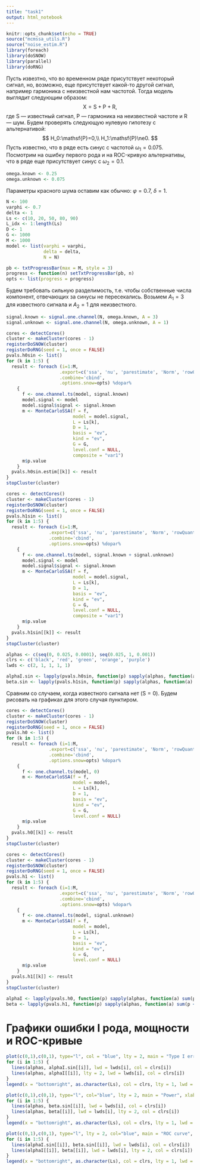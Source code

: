 ```yaml
---
title: "task1"
output: html_notebook
---
```


```r
knitr::opts_chunk$set(echo = TRUE)
source("mcmssa_utils.R")
source("noise_estim.R")
library(foreach)
library(doSNOW)
library(parallel)
library(doRNG)
```

Пусть извезтно, что во временном ряде присутствует некоторый сигнал, но, возможно, еще присутствует какой-то другой сигнал, например гармоника с неизвестной нам частотой. Тогда модель выглядит следующим образом:
$$
\mathsf{X}=\mathsf{S}+\mathsf{P}+\mathsf{R},
$$
где $\mathsf{S}$ --- известный сигнал, $\mathsf{P}$ --- гармоника на неизвестной частоте и $\mathsf{R}$ --- шум. Будем проверять следующую нулевую гипотезу с альтернативой:
$$
H_0:\mathsf{P}=0,\\
H_1:\mathsf{P}\ne0.
$$
Пусть известно, что в ряде есть синус с частотой $\omega_1=0.075$. Посмотрим на ошибку первого рода и на ROC-кривую альтернативы, что в ряде еще присутствует синус с $\omega_2=0.1$.
```r
omega.known <- 0.25
omega.unknown <- 0.075
```
Параметры красного шума оставим как обычно: $\varphi=0.7$, $\delta=1$.
```r
N <- 100
varphi <- 0.7
delta <- 1
Ls <- c(10, 20, 50, 80, 90)
L_idx <- 1:length(Ls)
D <- 1
G <- 1000
M <- 1000
model <- list(varphi = varphi,
              delta = delta,
              N = N)
```

```r
pb <- txtProgressBar(max = M, style = 3)
progress <- function(n) setTxtProgressBar(pb, n)
opts <- list(progress = progress)
```
Будем требовать сильную разделимость, т.е. чтобы собственные числа компонент, отвечающих за синусы не пересекались. Возьмем $A_1=3$ для известного сигнала и $A_2=1$ для неизвестного.
```r
signal.known <- signal.one.channel(N, omega.known, A = 3)
signal.unknown <- signal.one.channel(N, omega.unknown, A = 1)
```

```r
cores <- detectCores()
cluster <- makeCluster(cores - 1)
registerDoSNOW(cluster)
registerDoRNG(seed = 1, once = FALSE)
pvals.h0sin <- list()
for (k in 1:5) {
  result <- foreach (i=1:M,
                    .export=c('ssa', 'nu', 'parestimate', 'Norm', 'rowQuantiles', 'reconstruct'),
                    .combine='cbind',
                    .options.snow=opts) %dopar%
    {
      f <- one.channel.ts(model, signal.known)
      model.signal <- model
      model.signal$signal <- signal.known
      m <- MonteCarloSSA(f = f,
                         model = model.signal,
                         L = Ls[k],
                         D = 1,
                         basis = "ev",
                         kind = "ev",
                         G = G,
                         level.conf = NULL,
                         composite = "var1")
      m$p.value
    }
  pvals.h0sin.estim[[k]] <- result
}
stopCluster(cluster)
```

```r
cores <- detectCores()
cluster <- makeCluster(cores - 1)
registerDoSNOW(cluster)
registerDoRNG(seed = 1, once = FALSE)
pvals.h1sin <- list()
for (k in 1:5) {
  result <- foreach (i=1:M,
                .export=c('ssa', 'nu', 'parestimate', 'Norm', 'rowQuantiles', 'reconstruct'),
                .combine='cbind',
                .options.snow=opts) %dopar%
    {
      f <- one.channel.ts(model, signal.known + signal.unknown)
      model.signal <- model
      model.signal$signal <- signal.known
      m <- MonteCarloSSA(f = f,
                         model = model.signal,
                         L = Ls[k],
                         D = 1,
                         basis = "ev",
                         kind = "ev",
                         G = G,
                         level.conf = NULL,
                         composite = "var1")
      m$p.value
    }
  pvals.h1sin[[k]] <- result
}
stopCluster(cluster)
```

```r
alphas <- c(seq(0, 0.025, 0.0001), seq(0.025, 1, 0.001))
clrs <- c('black', 'red', 'green', 'orange', 'purple')
lwds <- c(2, 1, 1, 1, 1)
```

```r
alphaI.sin <- lapply(pvals.h0sin, function(p) sapply(alphas, function(a) sum(p < a) / M))
beta.sin <- lapply(pvals.h1sin, function(p) sapply(alphas, function(a) sum(p < a) / M))
```

Сравним со случаем, когда известного сигнала нет ($\mathsf{S}=0$). Будем рисовать на графиках для этого случая пунктиром.
```r
cores <- detectCores()
cluster <- makeCluster(cores - 1)
registerDoSNOW(cluster)
registerDoRNG(seed = 1, once = FALSE)
pvals.h0 <- list()
for (k in 1:5) {
  result <- foreach (i=1:M,
                .export=c('ssa', 'nu', 'parestimate', 'Norm', 'rowQuantiles', 'reconstruct'),
                .combine='cbind',
                .options.snow=opts) %dopar%
    {
      f <- one.channel.ts(model, 0)
      m <- MonteCarloSSA(f = f,
                         model = model,
                         L = Ls[k],
                         D = 1,
                         basis = "ev",
                         kind = "ev",
                         G = G,
                         level.conf = NULL)
      m$p.value
    }
  pvals.h0[[k]] <- result
}
stopCluster(cluster)
```

```r
cores <- detectCores()
cluster <- makeCluster(cores - 1)
registerDoSNOW(cluster)
registerDoRNG(seed = 1, once = FALSE)
pvals.h1 <- list()
for (k in 1:5) {
  result <- foreach (i=1:M,
                    .export=c('ssa', 'nu', 'parestimate', 'Norm', 'rowQuantiles', 'reconstruct'),
                    .combine='cbind',
                    .options.snow=opts) %dopar%
    {
      f <- one.channel.ts(model, signal.unknown)
      m <- MonteCarloSSA(f = f,
                         model = model,
                         L = Ls[k],
                         D = 1,
                         basis = "ev",
                         kind = "ev",
                         G = G,
                         level.conf = NULL)
      m$p.value
    }
  pvals.h1[[k]] <- result
}
stopCluster(cluster)
```

```r
alphaI <- lapply(pvals.h0, function(p) sapply(alphas, function(a) sum(p < a) / M))
beta <- lapply(pvals.h1, function(p) sapply(alphas, function(a) sum(p < a) / M))
```

# Графики ошибки I рода, мощности и ROC-кривые
```r
plot(c(0,1),c(0,1), type="l", col = "blue", lty = 2, main = "Type I error", xlab = 'significance level', ylab = 'type I error')
for (i in 1:5) {
  lines(alphas, alphaI.sin[[i]], lwd = lwds[i], col = clrs[i])
  lines(alphas, alphaI[[i]], lty = 2, lwd = lwds[i], col = clrs[i])
}
legend(x = "bottomright", as.character(Ls), col = clrs, lty = 1, lwd = lwds)
```

```r
plot(c(0,1),c(0,1), type="l", col="blue", lty = 2, main = "Power", xlab = 'significance level', ylab = 'power')
for (i in 1:5) {
  lines(alphas, beta.sin[[i]], lwd = lwds[i], col = clrs[i])
  lines(alphas, beta[[i]], lwd = lwds[i], lty = 2, col = clrs[i])
}
legend(x = "bottomright", as.character(Ls), col = clrs, lty = 1, lwd = lwds)
```

```r
plot(c(0,1),c(0,1), type="l", lty = 2, col="blue", main = "ROC curve", xlab = 'type I error', ylab = 'power')
for (i in 1:5) {
  lines(alphaI.sin[[i]], beta.sin[[i]], lwd = lwds[i], col = clrs[i])
  lines(alphaI[[i]], beta[[i]], lwd = lwds[i], lty = 2, col = clrs[i])
}
legend(x = "bottomright", as.character(Ls), col = clrs, lty = 1, lwd = lwds)
```
